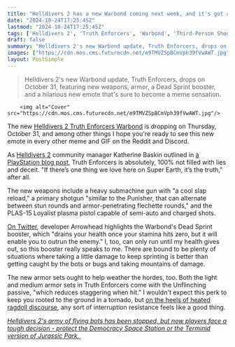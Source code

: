 ```yaml
---
title: "Helldivers 2 has a new Warbond coming next week, and it's got anti-stagger armor plus a booster that lets you sprint forever at the cost of your health"
date: "2024-10-24T17:25:45Z"
lastmod: "2024-10-24T17:25:45Z"
tags: ['Helldivers 2', 'Truth Enforcers', 'Warbond', 'Third-Person Shooter', 'PlayStation', 'Multiplayer', 'Co-op', 'Action']
draft: false
summary: "Helldivers 2's new Warbond update, Truth Enforcers, drops on October 31, featuring new weapons, armor, a Dead Sprint booster, and a hilarious new emote that's sure to become a meme sensation."
images: ["https://cdn.mos.cms.futurecdn.net/e9TMVZSpBCmVph39fVwAWT.jpg"]
layout: PostSimple
---
```

> Helldivers 2's new Warbond update, Truth Enforcers, drops on October 31, featuring new weapons, armor, a Dead Sprint booster, and a hilarious new emote that's sure to become a meme sensation.


        <img alt="Cover" src="https://cdn.mos.cms.futurecdn.net/e9TMVZSpBCmVph39fVwAWT.jpg"/>
        
The new [<u>Helldivers 2 Truth Enforcers Warbond</u>](https://www.gamesradar.com/games/third-person-shooter/helldivers-2-truth-enforcers-warbond/) is dropping on Thursday, October 31, and among other things I hope you're ready to see this new emote in every other meme and GIF on the Reddit and Discord.



As [<u>Helldivers 2</u>](https://www.gamesradar.com/helldivers-2-guide/) community manager Katherine Baskin outlined in [<u>a PlayStation blog post</u>](https://blog.playstation.com/2024/10/24/helldivers-2-truth-enforcers-warbond-launches-oct-31/), Truth Enforcers is absolutely, 100% not filled with lies and deceit. "If there’s one thing we love here on Super Earth, it’s the truth," after all. 

The new weapons include a heavy submachine gun with "a cool slap reload," a primary shotgun "similar to the Punisher, that can alternate between stun rounds and armor-penetrating flechette rounds," and the PLAS-15 Loyalist plasma pistol capable of semi-auto and charged shots. 

[<u>On Twitter</u>](https://x.com/helldivers2/status/1849437445516939265), developer Arrowhead highlights the Warbond's Dead Sprint booster, which "drains your health once your stamina hits zero, but it will enable you to outrun the enemy." I, too, can only run until my health gives out, so this booster really speaks to me. There are bound to be plenty of situations where taking a little damage to keep sprinting is better than getting caught by the bots or bugs and taking mountains of damage. 

The new armor sets ought to help weather the hordes, too. Both the light and medium armor sets in Truth Enforcers come with the Unflinching passive, "which reduces staggering when hit." I wouldn't expect this perk to keep you rooted to the ground in a tornado, but [<u>on the heels of heated ragdoll discourse</u>](https://www.gamesradar.com/games/third-person-shooter/helldivers-2-poll-sees-over-70-of-69000-players-complain-about-the-games-not-great-and-sometimes-even-awful-ragdoll-physics/), any sort of interruption resistance feels like a good thing. 

[<u><em>Helldivers 2's army of flying bots has been stopped, but now players face a tough decision - protect the Democracy Space Station or the Terminid version of Jurassic Park. </em></u>](https://www.gamesradar.com/games/third-person-shooter/helldivers-2s-army-of-flying-bots-has-been-stopped-but-now-players-face-a-tough-decision-protect-the-democracy-space-station-or-the-terminid-version-of-jurassic-park/)
        